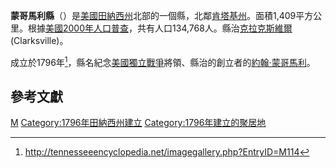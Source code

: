 {{Otheruses|蒙哥馬利縣|subject=美國田納西州的一個縣|other=同名的縣}}
<!--[[File:Map_of_Tennessee_highlighting_Montgomery_County.svg|250px]]-->
{{Infobox U.S. County|
 county  = 蒙哥馬利縣 |
 state = 田納西州 |
 en county  = Montgomery County |
 en state = Tennessee |
 seal = Montgomery County tn seal.png |
 founded = [[December_15|December 15]], [[1818|1818]] |
 seat = [[Clarksville,_Tennessee|Clarksville]] | 
 area = 1,409 [[km²|km²]] (544 [[square_mile|mi²]]) |
 area land = 1,397 km² (539 mi²) |
 area water = 12 km² (5 mi²) |
 area percentage = 0.84% |
 census yr = 2000 |
 pop = 134,768 |
 density = 96 |
 web = www.montgomerycountytn.org |
|}}
'''蒙哥馬利縣'''（{{lang-en|Montgomery County}}）是[[美國|美國]][[田納西州|田納西州]]北部的一個縣，北鄰[[肯塔基州|肯塔基州]]。面積1,409平方公里。根據[[美國2000年人口普查|美國2000年人口普查]]，共有人口134,768人。縣治[[克拉克斯維爾_(田納西州)|克拉克斯維爾]] (Clarksville)。

成立於1796年<ref name="">http://tennesseeencyclopedia.net/imagegallery.php?EntryID=M114{{dead link|date=十月 2017 |bot=InternetArchiveBot }}</ref>，縣名紀念[[美國獨立戰爭|美國獨立戰爭]]將領、縣治的創立者的[[約翰·蒙哥馬利|約翰·蒙哥馬利]]。

== 參考文獻 ==

{{reflist}}

{{Tennessee-stub}}

[[Category:田納西州行政區劃|M]]
[[Category:1796年田納西州建立|Category:1796年田納西州建立]]
[[Category:1796年建立的聚居地|Category:1796年建立的聚居地]]